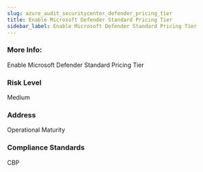 ```yaml
---
slug: azure_audit_securitycenter_defender_pricing_tier
title: Enable Microsoft Defender Standard Pricing Tier
sidebar_label: Enable Microsoft Defender Standard Pricing Tier
---
```


### More Info:

Enable Microsoft Defender Standard Pricing Tier

### Risk Level

Medium

### Address

Operational Maturity

### Compliance Standards

CBP

